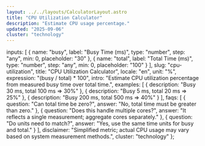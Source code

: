 ```yaml
---
layout: ../../layouts/CalculatorLayout.astro
title: "CPU Utilization Calculator"
description: "Estimate CPU usage percentage."
updated: "2025-09-06"
cluster: "technology"
---
```



  inputs: [
    { name: "busy", label: "Busy Time (ms)", type: "number", step: "any", min: 0, placeholder: "30" },
    { name: "total", label: "Total Time (ms)", type: "number", step: "any", min: 0, placeholder: "100" }
  ],
  slug: "cpu-utilization",
  title: "CPU Utilization Calculator",
  locale: "en",
  unit: "%",
  expression: "(busy / total) * 100",
  intro: "Estimate CPU utilization percentage from measured busy time over total time.",
  examples: [
    { description: "Busy 30 ms, total 100 ms ⇒ 30%" },
    { description: "Busy 5 ms, total 20 ms ⇒ 25%" },
    { description: "Busy 200 ms, total 500 ms ⇒ 40%" }
  ],
  faqs: [
    { question: "Can total time be zero?", answer: "No, total time must be greater than zero." },
    { question: "Does this handle multiple cores?", answer: "It reflects a single measurement; aggregate cores separately." },
    { question: "Do units need to match?", answer: "Yes, use the same time units for busy and total." }
  ],
  disclaimer: "Simplified metric; actual CPU usage may vary based on system measurement methods.",
  cluster: "technology"
};

<Calculator schema={schema} />
